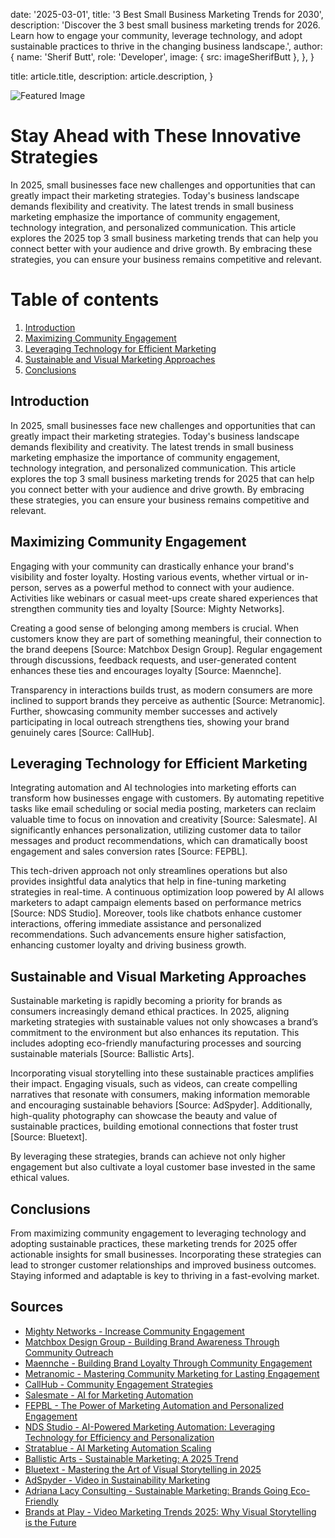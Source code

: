 
  date: '2025-03-01',
  title: '3 Best Small Business Marketing Trends for 2030',
  description:
    'Discover the 3 best small business marketing trends for 2026. Learn how to engage your community, leverage technology, and adopt sustainable practices to thrive in the changing business landscape.',
  author: {
    name: 'Sherif Butt',
    role: 'Developer',
    image: { src: imageSherifButt },
  },
}

  title: article.title,
  description: article.description,
}

<img src='https://pub-1b789cafcd9e49738e10b083da80ed6e.r2.dev/fg-18063.webp' alt='Featured Image' id='Featured Image'>

# Stay Ahead with These Innovative Strategies
In 2025, small businesses face new challenges and opportunities that can greatly impact their marketing strategies. Today's business landscape demands flexibility and creativity. The latest trends in small business marketing emphasize the importance of community engagement, technology integration, and personalized communication. This article explores the 2025 top 3 small business marketing trends that can help you connect better with your audience and drive growth. By embracing these strategies, you can ensure your business remains competitive and relevant.

# Table of contents
1. [Introduction](#introduction)
2. [Maximizing Community Engagement](#maximizing-community-engagement)
3. [Leveraging Technology for Efficient Marketing](#leveraging-technology-for-efficient-marketing)
4. [Sustainable and Visual Marketing Approaches](#sustainable-and-visual-marketing-approaches)
5. [Conclusions](#conclusions)

## Introduction <a name='introduction'></a>
In 2025, small businesses face new challenges and opportunities that can greatly impact their marketing strategies. Today's business landscape demands flexibility and creativity. The latest trends in small business marketing emphasize the importance of community engagement, technology integration, and personalized communication. This article explores the top 3 small business marketing trends for 2025 that can help you connect better with your audience and drive growth. By embracing these strategies, you can ensure your business remains competitive and relevant.

## Maximizing Community Engagement <a name='maximizing-community-engagement'></a>
Engaging with your community can drastically enhance your brand's visibility and foster loyalty. Hosting various events, whether virtual or in-person, serves as a powerful method to connect with your audience. Activities like webinars or casual meet-ups create shared experiences that strengthen community ties and loyalty [Source: Mighty Networks].

Creating a good sense of belonging among members is crucial. When customers know they are part of something meaningful, their connection to the brand deepens [Source: Matchbox Design Group]. Regular engagement through discussions, feedback requests, and user-generated content enhances these ties and encourages loyalty [Source: Maennche].

Transparency in interactions builds trust, as modern consumers are more inclined to support brands they perceive as authentic [Source: Metranomic]. Further, showcasing community member successes and actively participating in local outreach strengthens ties, showing your brand genuinely cares [Source: CallHub].

## Leveraging Technology for Efficient Marketing <a name='leveraging-technology-for-efficient-marketing'></a>
Integrating automation and AI technologies into marketing efforts can transform how businesses engage with customers. By automating repetitive tasks like email scheduling or social media posting, marketers can reclaim valuable time to focus on innovation and creativity [Source: Salesmate]. AI significantly enhances personalization, utilizing customer data to tailor messages and product recommendations, which can dramatically boost engagement and sales conversion rates [Source: FEPBL].

This tech-driven approach not only streamlines operations but also provides insightful data analytics that help in fine-tuning marketing strategies in real-time. A continuous optimization loop powered by AI allows marketers to adapt campaign elements based on performance metrics [Source: NDS Studio]. Moreover, tools like chatbots enhance customer interactions, offering immediate assistance and personalized recommendations. Such advancements ensure higher satisfaction, enhancing customer loyalty and driving business growth.

## Sustainable and Visual Marketing Approaches <a name='sustainable-and-visual-marketing-approaches'></a>
Sustainable marketing is rapidly becoming a priority for brands as consumers increasingly demand ethical practices. In 2025, aligning marketing strategies with sustainable values not only showcases a brand’s commitment to the environment but also enhances its reputation. This includes adopting eco-friendly manufacturing processes and sourcing sustainable materials [Source: Ballistic Arts].

Incorporating visual storytelling into these sustainable practices amplifies their impact. Engaging visuals, such as videos, can create compelling narratives that resonate with consumers, making information memorable and encouraging sustainable behaviors [Source: AdSpyder]. Additionally, high-quality photography can showcase the beauty and value of sustainable practices, building emotional connections that foster trust [Source: Bluetext].

By leveraging these strategies, brands can achieve not only higher engagement but also cultivate a loyal customer base invested in the same ethical values.

## Conclusions <a name='conclusions'></a>
From maximizing community engagement to leveraging technology and adopting sustainable practices, these marketing trends for 2025 offer actionable insights for small businesses. Incorporating these strategies can lead to stronger customer relationships and improved business outcomes. Staying informed and adaptable is key to thriving in a fast-evolving market.

## Sources
<ul>
<li><a href='https://www.mightynetworks.com/resources/increase-community-engagement'>Mighty Networks - Increase Community Engagement</a></li>
<li><a href='https://matchboxdesigngroup.com/blog/building-brand-awareness-through-community-outreach/'>Matchbox Design Group - Building Brand Awareness Through Community Outreach</a></li>
<li><a href='https://www.maennche.com/2024/11/building-brand-loyalty-through-community-engagement/'>Maennche - Building Brand Loyalty Through Community Engagement</a></li>
<li><a href='https://metranomic.com/customer-loyalty/revolutionising-brand-loyalty-mastering-community-marketing-for-lasting-engagement'>Metranomic - Mastering Community Marketing for Lasting Engagement</a></li>
<li><a href='https://callhub.io/blog/community-organizing/community-engagement-strategies/'>CallHub - Community Engagement Strategies</a></li>
<li><a href='https://www.salesmate.io/blog/ai-for-marketing-automation/'>Salesmate - AI for Marketing Automation</a></li>
<li><a href='https://fepbl.com/index.php/ijmer/article/view/964'>FEPBL - The Power of Marketing Automation and Personalized Engagement</a></li>
<li><a href='https://nds.studio/digital-marketing/ai-powered-marketing-automation-leveraging-technology-for-efficiency-and-personalization/'>NDS Studio - AI-Powered Marketing Automation: Leveraging Technology for Efficiency and Personalization</a></li>
<li><a href='https://stratablue.com/ai-marketing-automation-scaling/'>Stratablue - AI Marketing Automation Scaling</a></li>
<li><a href='https://ballisticarts.com/sustainable-marketing-a-2025-trend/'>Ballistic Arts - Sustainable Marketing: A 2025 Trend</a></li>
<li><a href='https://bluetext.com/blog/mastering-the-art-of-visual-storytelling-in-2025/'>Bluetext - Mastering the Art of Visual Storytelling in 2025</a></li>
<li><a href='https://adspyder.io/video-in-sustainability-marketing/'>AdSpyder - Video in Sustainability Marketing</a></li>
<li><a href='https://blog.adrianalacyconsulting.com/featured/sustainable-marketing-brands-eco-friendly/'>Adriana Lacy Consulting - Sustainable Marketing: Brands Going Eco-Friendly</a></li>
<li><a href='https://blog.brandsatplayllc.com/blog/video-marketing-trends-2025-why-visual-storytelling-is-the-future'>Brands at Play - Video Marketing Trends 2025: Why Visual Storytelling is the Future</a></li>
</ul>